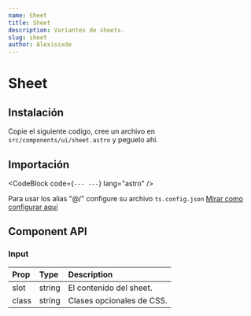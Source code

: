 ```yaml
---
name: Sheet
title: Sheet
description: Variantes de sheets.
slug: sheet
author: Alexissxde
---
```



# Sheet

<Tabs client:visible>
	<ComponentPreview slot="preview">
		<Sheet />
	</ComponentPreview>
	<CodeBlock
		slot="code"
		filePath="src/components/examples/sheet.astro"
		lang="astro"
	/>
</Tabs>

## Instalación

Copie el siguiente codigo, cree un archivo en `src/components/ui/sheet.astro` y peguelo ahí.

<CodeBlock filePath="src/components/ui/sheet.astro" />

## Importación

<CodeBlock
	code={`---
---`}
	lang="astro"
/>

Para usar los alias "@/" configure su archivo `ts.config.json` <a href="/components/installation#configurar-alias-en-el-tsconfigjson">Mirar como configurar aquí</a>

## Component API

### Input

| Prop      | Type              | Description                          |
| :-------- | :---------------- | :----------------------------------- |
| slot      | string            | El contenido del sheet.              |
| class     | string            | Clases opcionales de CSS.            |
